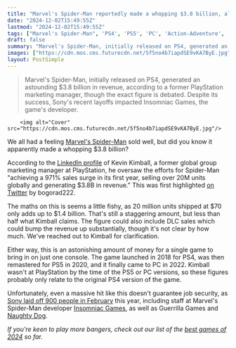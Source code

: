 ```yaml
---
title: "Marvel's Spider-Man reportedly made a whopping $3.8 billion, although the math doesn't seem to add up"
date: "2024-12-02T15:49:55Z"
lastmod: "2024-12-02T15:49:55Z"
tags: ["Marvel's Spider-Man", 'PS4', 'PS5', 'PC', 'Action-Adventure', 'Superhero Game']
draft: false
summary: "Marvel's Spider-Man, initially released on PS4, generated an astounding $3.8 billion in revenue, according to a former PlayStation marketing manager, though the exact figure is debated.  Despite its success, Sony's recent layoffs impacted Insomniac Games, the game's developer."
images: ["https://cdn.mos.cms.futurecdn.net/5f5no4b7iapdSE9vKA7ByE.jpg"]
layout: PostSimple
---
```

> Marvel's Spider-Man, initially released on PS4, generated an astounding $3.8 billion in revenue, according to a former PlayStation marketing manager, though the exact figure is debated.  Despite its success, Sony's recent layoffs impacted Insomniac Games, the game's developer.


        <img alt="Cover" src="https://cdn.mos.cms.futurecdn.net/5f5no4b7iapdSE9vKA7ByE.jpg"/>
        
We all had a feeling [<u>Marvel's Spider-Man</u>](https://www.gamesradar.com/marvel-s-spider-man/) sold well, but did you know it apparently made a whopping $3.8 billion?

According to the [<u>LinkedIn profile</u>](https://www.linkedin.com/in/kevinkimball96/) of Kevin Kimball, a former global group marketing manager at PlayStation, he oversaw the efforts for Spider-Man "achieving a 971% sales surge in its first year, selling over 20M units globally and generating $3.8B in revenue." This was first highlighted [<u>on Twitter</u>](https://x.com/bogorad222/status/1862915696293720258) by bogorad222.

The maths on this is seems a little fishy, as 20 million units shipped at $70 only adds up to $1.4 billion. That's still a staggering amount, but less than half what Kimball claims. The figure could also include DLC sales which could bump the revenue up substantially, though it's not clear by how much. We've reached out to Kimball for clarification.

Either way, this is an astonishing amount of money for a single game to bring in on just one console. The game launched in 2018 for PS4, was then remastered for PS5 in 2020, and it finally came to PC in 2022. Kimball wasn't at PlayStation by the time of the PS5 or PC versions, so these figures probably only relate to the original PS4 version of the game.

Unfortunately, even a massive hit like this doesn't guarantee job security, as [<u>Sony laid off 900 people in February</u>](https://www.gamesradar.com/sony-lays-off-900-people-with-reductions-at-spider-man-the-last-of-us-and-horizon-studios/) this year, including staff at Marvel's Spider-Man developer [<u>Insomniac Games</u>](https://www.gamesradar.com/tag/insomniac-games/), as well as Guerrilla Games and [<u>Naughty Dog</u>](https://www.gamesradar.com/tag/naughty-dog/).

*If you're keen to play more bangers, check out our list of the *[<u><em>best games of 2024</em></u>](https://www.gamesradar.com/best-games-2024/)* so far.*
        